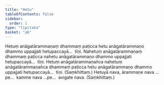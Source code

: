 ```yaml
---
title: "Hetu"
tableOfContents: false
sidebar:
  order: 1
type: "tipitaka"
basket: "ab"
---
```



<DynamicBreadcrumb />

<Division number="493">

<Paragraph number="1095">
Hetuṃ anāgatārammaṇaṃ dhammaṃ paṭicca hetu anāgatārammaṇo dhammo uppajjati hetupaccayā…  tīṇi.
</Paragraph>

<Paragraph number="1096">
Nahetuṃ anāgatārammaṇaṃ dhammaṃ paṭicca nahetu anāgatārammaṇo dhammo uppajjati hetupaccayā…  tīṇi.
</Paragraph>

<Paragraph number="1097">
Hetuṃ anāgatārammaṇañca nahetuṃ anāgatārammaṇañca dhammaṃ paṭicca hetu anāgatārammaṇo dhammo uppajjati hetupaccayā…  tīṇi. (Saṃkhittaṃ.)
</Paragraph>

</Division>
<Division number="494">

<Paragraph number="1098">
Hetuyā nava, ārammaṇe nava …pe…  kamme nava …pe…  avigate nava. (Saṃkhittaṃ.)
</Paragraph>
</Division>